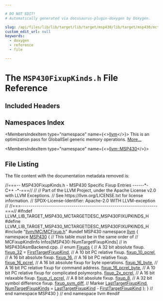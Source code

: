 ```yaml
---

# DO NOT EDIT!
# Automatically generated via docusaurus-plugin-doxygen by Doxygen.

slug: /api/files/lib/lib/target/lib/target/msp430/lib/target/msp430/mctargetdesc/msp430fixupkinds-h
custom_edit_url: null
keywords:
  - doxygen
  - reference
  - file

---
```





# The `MSP430FixupKinds.h` File Reference

<DoxygenPage pluginConfig={pluginConfig}>



## Included Headers

<IncludesList>
<IncludesListItem
  filePath="llvm/MC/MCFixup.h"
  permalink="/docs/api/files/include/include/llvm/include/llvm/mc/mcfixup-h"
  isLocal="true" />
</IncludesList>

## Namespaces Index

<MembersIndex>

<MembersIndexItem
  type="namespace"
  name={<><a href="/docs/api/namespaces/llvm">llvm</a></>}>
This is an optimization pass for GlobalISel generic memory operations. <a href="/docs/api/namespaces/llvm/#details">More...</a>
</MembersIndexItem>

<MembersIndexItem
  type="namespace"
  name={<><a href="/docs/api/namespaces/llvm/msp430">llvm::MSP430</a></>}>
</MembersIndexItem>

</MembersIndex>


## File Listing

The file content with the documentation metadata removed is:

<ProgramListing>

<Link id="l00001" /><CodeLine lineNumber="1"><span class="doxyHighlightComment">//===-- MSP430FixupKinds.h - MSP430 Specific Fixup Entries ------&#42;- C++ -&#42;-===//</span></CodeLine>
<Link id="l00002" /><CodeLine lineNumber="2"><span class="doxyHighlightComment">//</span></CodeLine>
<Link id="l00003" /><CodeLine lineNumber="3"><span class="doxyHighlightComment">// Part of the LLVM Project, under the Apache License v2.0 with LLVM Exceptions.</span></CodeLine>
<Link id="l00004" /><CodeLine lineNumber="4"><span class="doxyHighlightComment">// See https://llvm.org/LICENSE.txt for license information.</span></CodeLine>
<Link id="l00005" /><CodeLine lineNumber="5"><span class="doxyHighlightComment">// SPDX-License-Identifier: Apache-2.0 WITH LLVM-exception</span></CodeLine>
<Link id="l00006" /><CodeLine lineNumber="6"><span class="doxyHighlightComment">//</span></CodeLine>
<Link id="l00007" /><CodeLine lineNumber="7"><span class="doxyHighlightComment">//===----------------------------------------------------------------------===//</span></CodeLine>
<Link id="l00008" /><CodeLine lineNumber="8"></CodeLine>
<Link id="l00009" /><CodeLine lineNumber="9"><span class="doxyHighlightPreprocessor">#ifndef LLVM&#95;LIB&#95;TARGET&#95;MSP430&#95;MCTARGETDESC&#95;MSP430FIXUPKINDS&#95;H</span></CodeLine>
<Link id="l00010" /><CodeLine lineNumber="10"><span class="doxyHighlightPreprocessor">#define LLVM&#95;LIB&#95;TARGET&#95;MSP430&#95;MCTARGETDESC&#95;MSP430FIXUPKINDS&#95;H</span></CodeLine>
<Link id="l00011" /><CodeLine lineNumber="11"></CodeLine>
<Link id="l00012" /><CodeLine lineNumber="12"><span class="doxyHighlightPreprocessor">#include &quot;<a href="/docs/api/files/include/include/llvm/include/llvm/mc/mcfixup-h">llvm/MC/MCFixup.h</a>&quot;</span></CodeLine>
<Link id="l00013" /><CodeLine lineNumber="13"></CodeLine>
<Link id="l00014" /><CodeLine lineNumber="14"><span class="doxyHighlightPreprocessor">#undef MSP430</span></CodeLine>
<Link id="l00015" /><CodeLine lineNumber="15"></CodeLine>
<Link id="l00016" /><CodeLine lineNumber="16"><span class="doxyHighlightKeyword">namespace </span><span class="doxyHighlight"><a href="/docs/api/namespaces/llvm">llvm</a> &#123;</span></CodeLine>
<Link id="l00017" /><CodeLine lineNumber="17" lineLink="/docs/api/namespaces/llvm/msp430"><span class="doxyHighlightKeyword">namespace </span><span class="doxyHighlight"><a href="/docs/api/namespaces/llvm/msp430">MSP430</a> &#123;</span></CodeLine>
<Link id="l00018" /><CodeLine lineNumber="18"></CodeLine>
<Link id="l00019" /><CodeLine lineNumber="19"><span class="doxyHighlightComment">// This table must be in the same order of</span></CodeLine>
<Link id="l00020" /><CodeLine lineNumber="20"><span class="doxyHighlightComment">// MCFixupKindInfo Infos&#91;MSP430::NumTargetFixupKinds&#93;</span></CodeLine>
<Link id="l00021" /><CodeLine lineNumber="21"><span class="doxyHighlightComment">// in MSP430AsmBackend.cpp.</span></CodeLine>
<Link id="l00022" /><CodeLine lineNumber="22"><span class="doxyHighlightComment">//</span></CodeLine>
<Link id="l00023" /><CodeLine lineNumber="23" lineLink="/docs/api/namespaces/llvm/msp430/#a6d36616195e58eda9d8157747cf40ee5"><span class="doxyHighlightKeyword">enum</span><span class="doxyHighlight"> <a href="/docs/api/namespaces/llvm/msp430/#a6d36616195e58eda9d8157747cf40ee5">Fixups</a> &#123;</span></CodeLine>
<Link id="l00024" /><CodeLine lineNumber="24"><span class="doxyHighlight">  </span><span class="doxyHighlightComment">// A 32 bit absolute fixup.</span></CodeLine>
<Link id="l00025" /><CodeLine lineNumber="25" lineLink="/docs/api/namespaces/llvm/msp430/#a6d36616195e58eda9d8157747cf40ee5a0481bf06e27c83e66ce41bc7c4e78dab"><span class="doxyHighlight">  <a href="/docs/api/namespaces/llvm/msp430/#a6d36616195e58eda9d8157747cf40ee5a0481bf06e27c83e66ce41bc7c4e78dab">fixup&#95;32</a> = <a href="/docs/api/namespaces/llvm/#a84cef097f15848752272d38769011f58a02772a67f2052ae04bb9ef1ff9dc3cf8">FirstTargetFixupKind</a>,</span></CodeLine>
<Link id="l00026" /><CodeLine lineNumber="26"><span class="doxyHighlight">  </span><span class="doxyHighlightComment">// A 10 bit PC relative fixup.</span></CodeLine>
<Link id="l00027" /><CodeLine lineNumber="27" lineLink="/docs/api/namespaces/llvm/msp430/#a6d36616195e58eda9d8157747cf40ee5a244a1ce74fb936deb3b07f67c86aeeeb"><span class="doxyHighlight">  <a href="/docs/api/namespaces/llvm/msp430/#a6d36616195e58eda9d8157747cf40ee5a244a1ce74fb936deb3b07f67c86aeeeb">fixup&#95;10&#95;pcrel</a>,</span></CodeLine>
<Link id="l00028" /><CodeLine lineNumber="28"><span class="doxyHighlight">  </span><span class="doxyHighlightComment">// A 16 bit absolute fixup.</span></CodeLine>
<Link id="l00029" /><CodeLine lineNumber="29" lineLink="/docs/api/namespaces/llvm/msp430/#a6d36616195e58eda9d8157747cf40ee5a75df8e867cf99e2c8110846560838220"><span class="doxyHighlight">  <a href="/docs/api/namespaces/llvm/msp430/#a6d36616195e58eda9d8157747cf40ee5a75df8e867cf99e2c8110846560838220">fixup&#95;16</a>,</span></CodeLine>
<Link id="l00030" /><CodeLine lineNumber="30"><span class="doxyHighlight">  </span><span class="doxyHighlightComment">// A 16 bit PC relative fixup.</span></CodeLine>
<Link id="l00031" /><CodeLine lineNumber="31" lineLink="/docs/api/namespaces/llvm/msp430/#a6d36616195e58eda9d8157747cf40ee5ac633c98a5a481da5cb1d6d4e92aedefa"><span class="doxyHighlight">  <a href="/docs/api/namespaces/llvm/msp430/#a6d36616195e58eda9d8157747cf40ee5ac633c98a5a481da5cb1d6d4e92aedefa">fixup&#95;16&#95;pcrel</a>,</span></CodeLine>
<Link id="l00032" /><CodeLine lineNumber="32"><span class="doxyHighlight">  </span><span class="doxyHighlightComment">// A 16 bit absolute fixup for byte operations.</span></CodeLine>
<Link id="l00033" /><CodeLine lineNumber="33" lineLink="/docs/api/namespaces/llvm/msp430/#a6d36616195e58eda9d8157747cf40ee5a14dd16bbf13af28134846038349bb09d"><span class="doxyHighlight">  <a href="/docs/api/namespaces/llvm/msp430/#a6d36616195e58eda9d8157747cf40ee5a14dd16bbf13af28134846038349bb09d">fixup&#95;16&#95;byte</a>,</span></CodeLine>
<Link id="l00034" /><CodeLine lineNumber="34"><span class="doxyHighlight">  </span><span class="doxyHighlightComment">// A 16 bit PC relative fixup for command address.</span></CodeLine>
<Link id="l00035" /><CodeLine lineNumber="35" lineLink="/docs/api/namespaces/llvm/msp430/#a6d36616195e58eda9d8157747cf40ee5a348c46fad284bac6fb3bcdc12c7f3db1"><span class="doxyHighlight">  <a href="/docs/api/namespaces/llvm/msp430/#a6d36616195e58eda9d8157747cf40ee5a348c46fad284bac6fb3bcdc12c7f3db1">fixup&#95;16&#95;pcrel&#95;byte</a>,</span></CodeLine>
<Link id="l00036" /><CodeLine lineNumber="36"><span class="doxyHighlight">  </span><span class="doxyHighlightComment">// A 10 bit PC relative fixup for complicated polymorphs.</span></CodeLine>
<Link id="l00037" /><CodeLine lineNumber="37" lineLink="/docs/api/namespaces/llvm/msp430/#a6d36616195e58eda9d8157747cf40ee5a85caa2c9c222748d46daea8246df3566"><span class="doxyHighlight">  <a href="/docs/api/namespaces/llvm/msp430/#a6d36616195e58eda9d8157747cf40ee5a85caa2c9c222748d46daea8246df3566">fixup&#95;2x&#95;pcrel</a>,</span></CodeLine>
<Link id="l00038" /><CodeLine lineNumber="38"><span class="doxyHighlight">  </span><span class="doxyHighlightComment">// A 16 bit relaxable fixup.</span></CodeLine>
<Link id="l00039" /><CodeLine lineNumber="39" lineLink="/docs/api/namespaces/llvm/msp430/#a6d36616195e58eda9d8157747cf40ee5a649a821332d427d9883bbbb9916d0abf"><span class="doxyHighlight">  <a href="/docs/api/namespaces/llvm/msp430/#a6d36616195e58eda9d8157747cf40ee5a649a821332d427d9883bbbb9916d0abf">fixup&#95;rl&#95;pcrel</a>,</span></CodeLine>
<Link id="l00040" /><CodeLine lineNumber="40"><span class="doxyHighlight">  </span><span class="doxyHighlightComment">// A 8 bit absolute fixup.</span></CodeLine>
<Link id="l00041" /><CodeLine lineNumber="41" lineLink="/docs/api/namespaces/llvm/msp430/#a6d36616195e58eda9d8157747cf40ee5a547687c75a02113ad079bda11a3ca30e"><span class="doxyHighlight">  <a href="/docs/api/namespaces/llvm/msp430/#a6d36616195e58eda9d8157747cf40ee5a547687c75a02113ad079bda11a3ca30e">fixup&#95;8</a>,</span></CodeLine>
<Link id="l00042" /><CodeLine lineNumber="42"><span class="doxyHighlight">  </span><span class="doxyHighlightComment">// A 32 bit symbol difference fixup.</span></CodeLine>
<Link id="l00043" /><CodeLine lineNumber="43" lineLink="/docs/api/namespaces/llvm/msp430/#a6d36616195e58eda9d8157747cf40ee5afc24557fcd7cd9a85274ba3a488acffd"><span class="doxyHighlight">  <a href="/docs/api/namespaces/llvm/msp430/#a6d36616195e58eda9d8157747cf40ee5afc24557fcd7cd9a85274ba3a488acffd">fixup&#95;sym&#95;diff</a>,</span></CodeLine>
<Link id="l00044" /><CodeLine lineNumber="44"></CodeLine>
<Link id="l00045" /><CodeLine lineNumber="45"><span class="doxyHighlight">  </span><span class="doxyHighlightComment">// Marker</span></CodeLine>
<Link id="l00046" /><CodeLine lineNumber="46" lineLink="/docs/api/namespaces/llvm/msp430/#a6d36616195e58eda9d8157747cf40ee5afab3f2b521613edc633a5fc97b3f8341"><span class="doxyHighlight">  <a href="/docs/api/namespaces/llvm/msp430/#a6d36616195e58eda9d8157747cf40ee5afab3f2b521613edc633a5fc97b3f8341">LastTargetFixupKind</a>,</span></CodeLine>
<Link id="l00047" /><CodeLine lineNumber="47" lineLink="/docs/api/namespaces/llvm/msp430/#a6d36616195e58eda9d8157747cf40ee5a36a596df24061abc96beab9255fca5b7"><span class="doxyHighlight">  <a href="/docs/api/namespaces/llvm/msp430/#a6d36616195e58eda9d8157747cf40ee5a36a596df24061abc96beab9255fca5b7">NumTargetFixupKinds</a> = <a href="/docs/api/namespaces/llvm/msp430/#a6d36616195e58eda9d8157747cf40ee5afab3f2b521613edc633a5fc97b3f8341">LastTargetFixupKind</a> - <a href="/docs/api/namespaces/llvm/#a84cef097f15848752272d38769011f58a02772a67f2052ae04bb9ef1ff9dc3cf8">FirstTargetFixupKind</a></span></CodeLine>
<Link id="l00048" /><CodeLine lineNumber="48"><span class="doxyHighlight">&#125;;</span></CodeLine>
<Link id="l00049" /><CodeLine lineNumber="49"><span class="doxyHighlight">&#125; </span><span class="doxyHighlightComment">// end namespace MSP430</span></CodeLine>
<Link id="l00050" /><CodeLine lineNumber="50"><span class="doxyHighlight">&#125; </span><span class="doxyHighlightComment">// end namespace llvm</span></CodeLine>
<Link id="l00051" /><CodeLine lineNumber="51"></CodeLine>
<Link id="l00052" /><CodeLine lineNumber="52"><span class="doxyHighlightPreprocessor">#endif</span></CodeLine>

</ProgramListing>


</DoxygenPage>
